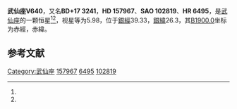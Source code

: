 {{Starbox begin
| name = 武仙座V640
}}
{{Starbox observe
| epoch = [[J2000.0|J2000.0]]
| constell = [[武仙座|武仙座]]<ref name=SIMBAD>{{cite web
 | url=http://simbad.u-strasbg.fr/simbad/sim-id?Ident=HR+6495
 | title=Pulsating variable Star
 | publisher=Centre de Données astronomiques de Strasbourg
 | work=SIMBAD
 | accessdate=2012-07-13
 | archive-date=2016-03-16
 | archive-url=https://web.archive.org/web/20160316202049/http://simbad.u-strasbg.fr/simbad/sim-id?Ident=HR+6495
 | dead-url=no
 }}</ref><ref name=DATA>{{cite web
 | url=http://vizier.u-strasbg.fr/viz-bin/VizieR-5?-out.add=.&-source=5050&-corr=PK=HR&-out.max=9999&HR=6495
 | title=VizieR Detailed Page
 | accessdate=2012-07-13
 | archive-date=2016-03-05
 | archive-url=https://web.archive.org/web/20160305014312/http://vizier.u-strasbg.fr/viz-bin/VizieR-5?-out.add=.&-source=5050&-corr=PK=HR&-out.max=9999&HR=6495
 | dead-url=no
 }}</ref>
| 星官 = 
| ra = {{RA|17|25|54.4}}<ref name=SIMBAD /><ref name=DATA />
| dec = {{DEC|+16|55|3}}<ref name=SIMBAD /><ref name=DATA />
| appmag_v = 5.98<ref name=SIMBAD /><ref name=DATA />
}}
{{Starbox character
| class = M4IIIab<ref name=SIMBAD /><ref name=DATA />
| b-v = 1.62<ref name=SIMBAD /><ref name=DATA />
| u-b = <ref name=SIMBAD /><ref name=DATA />
| r-i = <ref name=SIMBAD /><ref name=DATA />
| variable = 
}}
{{Starbox astrometry
| radial_v = 
| prop_mo_ra = -10
| parallax = 
| p_error = 
}}
{{Starbox catalog
| names =BD+17 3241，[[SAO星表|SAO]] 102819，[[HD星表|HD]] 157967，[[HR星表|HR]] 6495}}
{{Starbox reference |Simbad=HR+6495}}
{{Starbox end}}

'''武仙座V640'''，又名'''BD+17 3241'''，'''HD 157967'''、'''SAO 102819'''、'''HR 6495'''，是[[武仙座|武仙座]]的一颗恒星<ref name=SIMBAD /><ref name=DATA />，视星等为5.98，位于[[銀道座標系|銀經]]39.33，[[銀道座標系|銀緯]]26.3，其[[B1900.0|B1900.0]]坐标为赤經{{RA|17|21|27.3}}，赤緯{{DEC|+17|26.3|18}}。

== 参考文献 ==
{{reflist}}

{{star-stub}}

{{武仙座恒星}}
[[Category:武仙座|Category:武仙座]]
[[Category:HD和HDE天體|157967]]
[[Category:HR天體|6495]]
[[Category:SAO天體|102819]]
